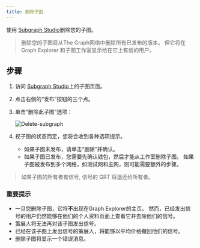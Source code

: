 ```yaml
---
title: 删除子图
---
```


使用 [Subgraph Studio](https://thegraph.com/studio/)删除您的子图。

> 删除您的子图将从The Graph网络中删除所有已发布的版本。 但它将在Graph Explorer 和子图工作室显示给在它上有信的用户。

## 步骤

1. 访问 [Subgraph Studio](https://thegraph.com/studio/)上的子图页面。

2. 点击右侧的“发布”按钮的三个点。

3. 单击“删除此子图”选项：

   ![Delete-subgraph](/img/Delete-subgraph.png)

4. 视子图的状态而定，您将会收到各种选项提示。
   - 如果子图未发布，请单击“删除”并确认。
   - 如果子图已发布，您需要先确认钱包，然后才能从工作室删除子图。 如果子图被发布到多个网络，如测试网和主网，则可能需要额外的步骤。

> 如果子图的所有者有信号, 信号的 GRT 将退还给所有者。

### 重要提示

- 一旦您删除子图，它将**不**出现在Graph Explorer的主页。 然而，已经发出信号的用户仍然能够在他们的个人资料页面上查看它并去除他们的信号。
- 策展人将无法再对该子图发出信号。
- 已经在该子图上发出信号的策展人，将能够以平均价格撤回他们的信号。
- 删除子图将显示一个错误消息。
